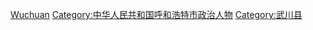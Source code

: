 [[Category:内蒙古自治区县长|Wuchuan]]
[[Category:中华人民共和国呼和浩特市政治人物|Category:中华人民共和国呼和浩特市政治人物]]
[[Category:武川县|Category:武川县]]